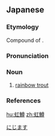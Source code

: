 ==Japanese==
{{wikipedia|lang=ja}}
{{ja-kanjitab|にじ|ます|yomi=k}}

===Etymology===
Compound of {{affix|sort=にじます|ja|虹|tr1=niji|t1=rainbow|鱒|tr2=masu|t2=trout}}.

===Pronunciation===
{{ja-pron|yomi=k|にじます|acc=0|acc_ref=DJR,NHK|acc2=2|acc2_ref=NHK}}

===Noun===
{{ja-noun|にじます|ニジマス}}

# [[rainbow trout]]

===References===
<references/>

[[Category:ja:Salmonids|にじます]]

[[hu:虹鱒]]
[[zh:虹鱒]]